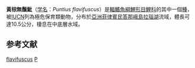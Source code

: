 {{Speciesbox 
| genus = Puntius
| species = flavifuscus
| authority = [[Herre|Herre]], 1924
| status = CR
| status_system = IUCN3.1
| synonyms = *''Barbodes flavifuscus''<br /><small>Herre, 1924</small>
}}
'''黃棕無鬚魮'''（[[学名|学名]]：''Puntius flavifuscus''）是[[輻鰭魚綱|輻鰭魚綱]][[鯉形目|鯉形目]][[鯉科|鯉科]]的其中一個[[種|種]]，被[[IUCN|IUCN]]列為極危保育類動物，分布於[[亞洲|亞洲]][[菲律賓|菲律賓]][[民答那峨島|民答那峨島]][[拉瑙湖|拉瑙湖]]流域，體長可達10.5公分，棲息在中底層水域。

==参考文献==
{{Reflist}}
{{Taxonbar}}

[[Category:無鬚魮屬|flavifuscus]]
[[Category:1924年描述的鱼类|P]]